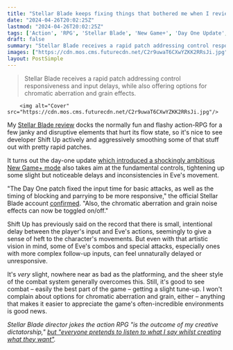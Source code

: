 ```yaml
---
title: "Stellar Blade keeps fixing things that bothered me when I reviewed it – now including 'input time for basic attacks, as well as the timing of blocking and parrying'"
date: "2024-04-26T20:02:25Z"
lastmod: "2024-04-26T20:02:25Z"
tags: ['Action', 'RPG', 'Stellar Blade', 'New Game+', 'Day One Update', 'Platforming', 'Combat', 'Eve', 'Shift Up', 'Chromatic Aberration', 'Grain', 'Environments', 'Creative Dictatorship']
draft: false
summary: "Stellar Blade receives a rapid patch addressing control responsiveness and input delays, while also offering options for chromatic aberration and grain effects."
images: ["https://cdn.mos.cms.futurecdn.net/C2r9uwaT6CXwYZKK2RRsJi.jpg"]
layout: PostSimple
---
```

> Stellar Blade receives a rapid patch addressing control responsiveness and input delays, while also offering options for chromatic aberration and grain effects.


        <img alt="Cover" src="https://cdn.mos.cms.futurecdn.net/C2r9uwaT6CXwYZKK2RRsJi.jpg"/>
        
My [<u>Stellar Blade review</u>](https://www.gamesradar.com/stellar-blade-review/) docks the normally fun and flashy action-RPG for a few janky and disruptive elements that hurt its flow state, so it's nice to see developer Shift Up actively and aggressively smoothing some of that stuff out with pretty rapid patches. 

It turns out the day-one update [<u>which introduced a shockingly ambitious New Game+ mode</u>](https://www.gamesradar.com/games/action/i-wish-stellar-blades-new-game-was-added-before-my-first-playthrough-because-it-sounds-like-a-whole-new-action-rpg-with-34-new-outfits-and-a-bigger-skill-tree/) also takes aim at the fundamental controls, tightening up some slight but noticeable delays and inconsistencies in Eve's movement. 

"The Day One patch fixed the input time for basic attacks, as well as the timing of blocking and parrying to be more responsive," the official Stellar Blade account [<u>confirmed</u>](https://twitter.com/StellarBlade/status/1783552049357201586). "Also, the chromatic aberration and grain noise effects can now be toggled on/off." 

Shift Up has previously said on the record that there is small, intentional delay between the player's input and Eve's actions, seemingly to give a sense of heft to the character's movements. But even with that artistic vision in mind, some of Eve's combos and special attacks, especially ones with more complex follow-up inputs, can feel unnaturally delayed or unresponsive. 

It's *very* slight, nowhere near as bad as the platforming, and the sheer style of the combat system generally overcomes this. Still, it's good to see combat – easily the best part of the game – getting a slight tune-up. I won't complain about options for chromatic aberration and grain, either – anything that makes it easier to appreciate the game's often-incredible environments is good news. 

*Stellar Blade director jokes the action RPG "is the outcome of my creative dictatorship," *[<u><em>but "everyone pretends to listen to what I say whilst creating what they want"</em></u>](https://www.gamesradar.com/games/action/stellar-blade-director-jokes-the-action-rpg-is-the-outcome-of-my-creative-dictatorship-but-everyone-pretends-to-listen-to-what-i-say-whilst-creating-what-they-want/)*.*
        